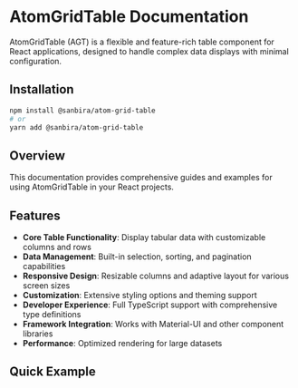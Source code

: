 
<Meta title="Documentation/Introduction" />

# AtomGridTable Documentation

AtomGridTable (AGT) is a flexible and feature-rich table component for React applications, designed to handle complex data displays with minimal configuration.

## Installation

```bash
npm install @sanbira/atom-grid-table
# or
yarn add @sanbira/atom-grid-table
```

## Overview

This documentation provides comprehensive guides and examples for using AtomGridTable in your React projects.

## Features

- **Core Table Functionality**: Display tabular data with customizable columns and rows
- **Data Management**: Built-in selection, sorting, and pagination capabilities
- **Responsive Design**: Resizable columns and adaptive layout for various screen sizes
- **Customization**: Extensive styling options and theming support
- **Developer Experience**: Full TypeScript support with comprehensive type definitions
- **Framework Integration**: Works with Material-UI and other component libraries
- **Performance**: Optimized rendering for large datasets

## Quick Example

<Canvas of={Stories.Basic} /> 